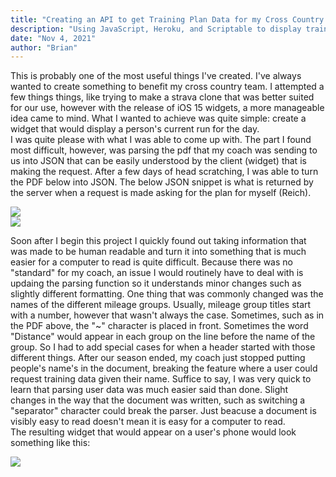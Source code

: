 ```yaml
---
title: "Creating an API to get Training Plan Data for my Cross Country Team"
description: "Using JavaScript, Heroku, and Scriptable to display training plan data for my cross country team in an iOS widget."
date: "Nov 4, 2021"
author: "Brian"
---
```


This is probably one of the most useful things I've created.  I've always wanted to create something to benefit my cross country team. 
I attempted a few things things, like trying to make a strava clone that was better suited for our use, however with the release of iOS 15 widgets, 
a more manageable idea came to mind.  What I wanted to achieve was quite simple: create a widget that would display a person's current run for the day.
<br />
I was quite please with what I was able to come up with.  The part I found most difficult, however, was parsing the pdf that my coach was sending to us 
into JSON that can be easily understood by the client (widget) that is making the request.  After a few days of head scratching, I was able to turn the
PDF below into JSON.  The below JSON snippet is what is returned by the server when a request is made asking for the plan for myself (Reich).

<div className="flex lg:flex-row justify-around flex-col w-full items-center my-4">
    <div className="bg-white shadow-sm hover:shadow-md transition-shadow lg:my-2 my-4">
        <Image src="/TrainingPlanExample.png" width={ 1607 / 4 } height={ 1908 / 4 } className="block" />
    </div>
    <div className="shadow-sm hover:shadow-md transition-shadow bg-white img-fix lg:my-2 my-4">
        <Image src="/training-plan-week-json.png" width={ 1120 / 2 } height={ 626 / 2 } className="block" />
    </div>
</div>

Soon after I begin this project I quickly found out taking information that was made to be human readable and turn it into something that is much easier
for a computer to read is quite difficult.  Because there was no "standard" for my coach, an issue I would routinely have to deal with is updaing the
parsing function so it understands minor changes such as slightly different formatting.  One thing that was commonly changed was the names of the 
different mileage groups.  Usually, mileage group titles start with a number, however that wasn't always the case.  Sometimes, such as in the PDF above,
the "~" character is placed in front.  Sometimes the word "Distance" would appear in each group on the line before the name of the group.
So I had to add special cases for when a header started with those different things.  After our season ended, my coach just stopped putting people's
name's in the document, breaking the feature where a user could request training data given their name.  Suffice to say, I was very quick to learn that
parsing user data was much easier said than done.  Slight changes in the way that the document was written, such as switching a "separator" character
could break the parser.  Just beacuse a document is visibly easy to read doesn't mean it is easy for a computer to read.
<br />
The resulting widget that would appear on a user's phone would look something like this:

<div className="flex lg:flex-row justify-around flex-col w-full items-center my-4">
    <div className="bg-white shadow-sm hover:shadow-md transition-shadow lg:my-2 my-4 img-fix">
        <Image src="/IMG_1247.jpeg" width={ 2 * 379 / 3 } height={ 2 * 405 / 3 } className="block" />
    </div>
</div>